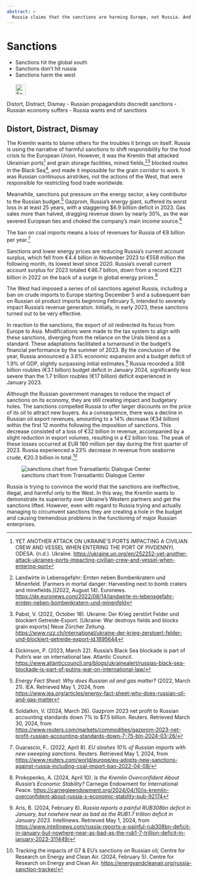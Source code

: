 ```yaml
---
abstract: > 
  Russia claims that the sanctions are harming Europe, not Russia. And Russia is campaigning for an end to the sanctions!?
---
```


# Sanctions {#sec-ruwar-sanctions}

::: {.callout-caution title="Myth"}
- Sanctions hit the global south
- Sanctions don't hit russia
- Sanctions harm the west
[<br></br>![Search for topic in EUvsDisinfo](../all_common_img/EUvsDisinfo_400x240.jpg){height=2em}](https://euvsdisinfo.eu/disinformation-cases/?text=sanctions&sort=relevance)
:::

::: {.callout-tip title="Truth"}
Distort, Distract, Dismay
- Russian propagandists discredit sanctions
- Russian economy suffers
- Russia wants end of sanctions 
:::

## Distort, Distract, Dismay

The Kremlin wants to blame others for the troubles it brings on itself. Russia is using the narrative of harmful sanctions to shift responsibility for the food crisis to the European Union. However, it was the Kremlin that attacked Ukrainian ports[^ruwar-sanctions-1] and grain storage facilities, mined fields,[^ruwar-sanctions-2][^ruwar-sanctions-3] blocked routes in the Black Sea[^ruwar-sanctions-4], and made it impossible for the grain corridor to work. It was Russian continuous airstrikes, not the actions of the West, that were responsible for restricting food trade worldwide. 

Meanwhile, sanctions put pressure on the energy sector, a key contributor to the Russian budget.[^ruwar-sanctions-5] Gazprom, Russia's energy giant, suffered its worst loss in at least 25 years, with a staggering $6.9 billion deficit in 2023\. Gas sales more than halved, dragging revenue down by nearly 30%, as the war severed European ties and choked the company's main income source.[^ruwar-sanctions-6]

The ban on coal imports means a loss of revenues for Russia of €8 billion per year.[^ruwar-sanctions-7]

Sanctions and lower energy prices are reducing Russia’s current account surplus, which fell from €4.4 billion in November 2023 to €558 million the following month, its lowest level since 2020\. Russia’s overall current account surplus for 2023 totaled €46.7 billion, down from a record €221 billion in 2022 on the back of a surge in global energy prices.[^ruwar-sanctions-8]

The West had imposed a series of oil sanctions against Russia, including a ban on crude imports to Europe starting December 5 and a subsequent ban on Russian oil product imports beginning February 5, intended to severely impact Russia’s revenue generation. Initially, in early 2023, these sanctions turned out to be very effective. 

In reaction to the sanctions, the export of oil redirected its focus from Europe to Asia. Modifications were made to the tax system to align with these sanctions, diverging from the reliance on the Urals blend as a standard. These adaptations facilitated a turnaround in the budget's financial performance by the summer of 2023\. By the conclusion of the year, Russia announced a 3.6% economic expansion and a budget deficit of 1.9% of GDP, slightly surpassing initial estimates.[^ruwar-sanctions-9] Russia recorded a 308 billion roubles (€3.1 billion) budget deficit in January 2024, significantly less severe than the 1.7 trillion roubles (€17 billion) deficit experienced in January 2023\. 

Although the Russian government manages to reduce the impact of sanctions on its economy, they are still creating impact and budgetary holes. The sanctions compelled Russia to offer larger discounts on the price of its oil to attract new buyers. As a consequence, there was a decline in Russian oil export revenues, amounting to a 14% decrease (€34 billion) within the first 12 months following the imposition of sanctions. This decrease consisted of a loss of €32 billion in revenue, accompanied by a slight reduction in export volumes, resulting in a €2 billion loss. The peak of these losses occurred at EUR 180 million per day during the first quarter of 2023\. Russia experienced a 23% decrease in revenue from seaborne crude, €20.3 billion in total.[^ruwar-sanctions-10]

![sanctions chart from Transatlantic Dialogue Center](tdcenter_sanctions.jpg)

Russia is trying to convince the world that the sanctions are ineffective, illegal, and harmful only to the West. In this way, the Kremlin wants to demonstrate its superiority over Ukraine's Western partners and get the sanctions lifted. However, even with regard to Russia trying and actually managing to circumvent sanctions they are creating a hole in the budget and causing tremendous problems in the functioning of major Russian enterprises.



[^ruwar-sanctions-1]:  YET ANOTHER ATTACK ON UKRAINE’S PORTS IMPACTING A CIVILIAN CREW AND VESSEL WHEN ENTERING THE PORT OF PIVDENNYI, ODESA. (n.d.). Ukraine. [https://ukraine.un.org/en/252252-yet-another-attack-ukraines-ports-impacting-civilian-crew-and-vessel-when-entering-port](https://ukraine.un.org/en/252252-yet-another-attack-ukraines-ports-impacting-civilian-crew-and-vessel-when-entering-port)

[^ruwar-sanctions-2]:  Landwirte in Lebensgefahr:  Ernten neben Bombenkratern und Minenfeld. \[Farmers in mortal danger: Harvesting next to bomb craters and minefields.\](2022, August 14). Euronews. [https://de.euronews.com/2022/08/14/landwirte-in-lebensgefahr-ernten-neben-bombenkratern-und-minenfeld](https://de.euronews.com/2022/08/14/landwirte-in-lebensgefahr-ernten-neben-bombenkratern-und-minenfeld)

[^ruwar-sanctions-3]:  Pabst, V. (2022, October 18). Ukraine: Der Krieg zerstört Felder und blockiert Getreide-Export. \[Ukraine: War destroys fields and blocks grain exports\]  Neue Zürcher Zeitung. [https://www.nzz.ch/international/ukraine-der-krieg-zerstoert-felder-und-blockiert-getreide-export-ld.1695644](https://www.nzz.ch/international/ukraine-der-krieg-zerstoert-felder-und-blockiert-getreide-export-ld.1695644)

[^ruwar-sanctions-4]:  Dickinson, P. (2023, March 22). Russia’s Black Sea blockade is part of Putin’s war on international law. Atlantic Council. [https://www.atlanticcouncil.org/blogs/ukrainealert/russias-black-sea-blockade-is-part-of-putins-war-on-international-law/](https://www.atlanticcouncil.org/blogs/ukrainealert/russias-black-sea-blockade-is-part-of-putins-war-on-international-law/)

[^ruwar-sanctions-5]:  *Energy Fact Sheet: Why does Russian oil and gas matter?* (2022, March 21). IEA. Retrieved May 1, 2024, from [https://www.iea.org/articles/energy-fact-sheet-why-does-russian-oil-and-gas-matter](https://www.iea.org/articles/energy-fact-sheet-why-does-russian-oil-and-gas-matter)

[^ruwar-sanctions-6]:  Soldatkin, V. (2024, March 26). Gazprom 2023 net profit to Russian accounting standards down 7% to $7.5 billion. Reuters. Retrieved March 30, 2024, from [https://www.reuters.com/markets/commodities/gazprom-2023-net-profit-russian-accounting-standards-down-7-75-bln-2024-03-26/](https://www.reuters.com/markets/commodities/gazprom-2023-net-profit-russian-accounting-standards-down-7-75-bln-2024-03-26/)

[^ruwar-sanctions-7]:  Guarascio, F.. (2022, April 8). *EU slashes 10% of Russian imports with new sweeping sanctions*. Reuters. Retrieved May 1, 2024, from [https://www.reuters.com/world/europe/eu-adopts-new-sanctions-against-russia-including-coal-import-ban-2022-04-08/](https://www.reuters.com/world/europe/eu-adopts-new-sanctions-against-russia-including-coal-import-ban-2022-04-08/) 

[^ruwar-sanctions-8]:  Prokopenko, A. (2024, April 10). *Is the Kremlin Overconfident About Russia’s Economic Stability?* Carnegie Endowment for International Peace. [https://carnegieendowment.org/2024/04/10/is-kremlin-overconfident-about-russia-s-economic-stability-pub-92174](https://carnegieendowment.org/2024/04/10/is-kremlin-overconfident-about-russia-s-economic-stability-pub-92174) 

[^ruwar-sanctions-9]:  Aris, B. (2024, February 8). *Russia reports a painful RUB308bn deficit in January, but nowhere near as bad as the RUB1.7 trillion deficit in January 2023*. Intellinews. Retrieved May 1, 2024, from [https://www.intellinews.com/russia-reports-a-painful-rub308bn-deficit-in-january-but-nowhere-near-as-bad-as-the-rub1-7-trillion-deficit-in-january-2023-311449/](https://www.intellinews.com/russia-reports-a-painful-rub308bn-deficit-in-january-but-nowhere-near-as-bad-as-the-rub1-7-trillion-deficit-in-january-2023-311449/) 

[^ruwar-sanctions-10]:  Tracking the impacts of G7 & EU’s sanctions on Russian oil; Centre for Research on Energy and Clean Air. (2024, February 5). Centre for Research on Energy and Clean Air. [https://energyandcleanair.org/russia-sanction-tracker/](https://energyandcleanair.org/russia-sanction-tracker/)
